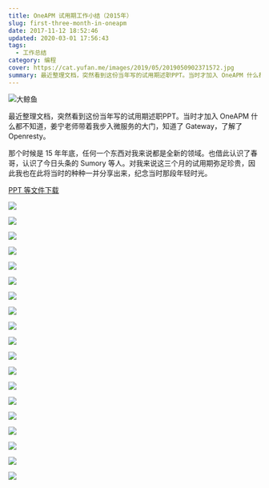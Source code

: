 ```yaml
---
title: OneAPM 试用期工作小结（2015年）
slug: first-three-month-in-oneapm
date: 2017-11-12 18:52:46
updated: 2020-03-01 17:56:43
tags:
  - 工作总结
category: 编程
cover: https://cat.yufan.me/images/2019/05/2019050902371572.jpg
summary: 最近整理文档，突然看到这份当年写的试用期述职PPT。当时才加入 OneAPM 什么都不知道，姜宁老师带着我步入微服务的大门，知道了 Gateway，了解了 Openresty。
---
```


![大鲸鱼](https://cat.yufan.me/images/2019/05/2019050902371572.jpg)

最近整理文档，突然看到这份当年写的试用期述职PPT。当时才加入 OneAPM 什么都不知道，姜宁老师带着我步入微服务的大门，知道了 Gateway，了解了 Openresty。

那个时候是 15 年年底，任何一个东西对我来说都是全新的领域。也借此认识了春哥，认识了今日头条的 Sumory 等人。对我来说这三个月的试用期弥足珍贵，因此我也在此将当时的种种一并分享出来，纪念当时那段年轻时光。

[PPT 等文件下载](https://cat.yufan.me/uploads/oneapm-first-three-month-work.zip)

![](https://cat.yufan.me/images/slide/first-three-month-in-oneapm/01.jpg)

![](https://cat.yufan.me/images/slide/first-three-month-in-oneapm/02.jpg)

![](https://cat.yufan.me/images/slide/first-three-month-in-oneapm/03.jpg)

![](https://cat.yufan.me/images/slide/first-three-month-in-oneapm/04.jpg)

![](https://cat.yufan.me/images/slide/first-three-month-in-oneapm/05.jpg)

![](https://cat.yufan.me/images/slide/first-three-month-in-oneapm/06.jpg)

![](https://cat.yufan.me/images/slide/first-three-month-in-oneapm/07.jpg)

![](https://cat.yufan.me/images/slide/first-three-month-in-oneapm/08.jpg)

![](https://cat.yufan.me/images/slide/first-three-month-in-oneapm/09.jpg)

![](https://cat.yufan.me/images/slide/first-three-month-in-oneapm/10.jpg)

![](https://cat.yufan.me/images/slide/first-three-month-in-oneapm/11.jpg)

![](https://cat.yufan.me/images/slide/first-three-month-in-oneapm/12.jpg)

![](https://cat.yufan.me/images/slide/first-three-month-in-oneapm/13.jpg)

![](https://cat.yufan.me/images/slide/first-three-month-in-oneapm/14.jpg)

![](https://cat.yufan.me/images/slide/first-three-month-in-oneapm/15.jpg)

![](https://cat.yufan.me/images/slide/first-three-month-in-oneapm/16.jpg)

![](https://cat.yufan.me/images/slide/first-three-month-in-oneapm/17.jpg)

![](https://cat.yufan.me/images/slide/first-three-month-in-oneapm/18.jpg)

![](https://cat.yufan.me/images/slide/first-three-month-in-oneapm/19.jpg)

